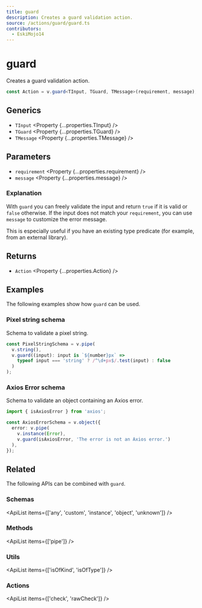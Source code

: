 ```yaml
---
title: guard
description: Creates a guard validation action.
source: /actions/guard/guard.ts
contributors:
  - EskiMojo14
---
```



# guard

Creates a guard validation action.

```ts
const Action = v.guard<TInput, TGuard, TMessage>(requirement, message);
```

## Generics

- `TInput` <Property {...properties.TInput} />
- `TGuard` <Property {...properties.TGuard} />
- `TMessage` <Property {...properties.TMessage} />

## Parameters

- `requirement` <Property {...properties.requirement} />
- `message` <Property {...properties.message} />

### Explanation

With `guard` you can freely validate the input and return `true` if it is valid or `false` otherwise. If the input does not match your `requirement`, you can use `message` to customize the error message.

This is especially useful if you have an existing type predicate (for example, from an external library).

## Returns

- `Action` <Property {...properties.Action} />

## Examples

The following examples show how `guard` can be used.

### Pixel string schema

Schema to validate a pixel string.

```ts
const PixelStringSchema = v.pipe(
  v.string(),
  v.guard((input): input is `${number}px` =>
    typeof input === 'string' ? /^\d+px$/.test(input) : false
  )
);
```

### Axios Error schema

Schema to validate an object containing an Axios error.

```ts
import { isAxiosError } from 'axios';

const AxiosErrorSchema = v.object({
  error: v.pipe(
    v.instance(Error),
    v.guard(isAxiosError, 'The error is not an Axios error.')
  ),
});
```

## Related

The following APIs can be combined with `guard`.

### Schemas

<ApiList items={['any', 'custom', 'instance', 'object', 'unknown']} />

### Methods

<ApiList items={['pipe']} />

### Utils

<ApiList items={['isOfKind', 'isOfType']} />

### Actions

<ApiList items={['check', 'rawCheck']} />
